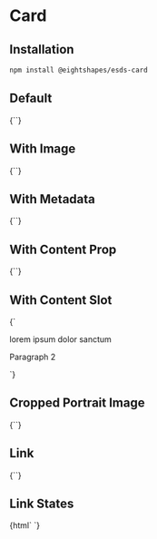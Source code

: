 

<Meta
  title="Card"
  component='esds-card'
/>

# Card
## Installation

```bash
npm install @eightshapes/esds-card
```

## Default
<Preview>
  <Story name="Default">
    {`<esds-card></esds-card>`}
  </Story>
</Preview>

## With Image
<Preview>
  <Story name="With Image">
    {`<esds-card img-src="./images/card/color.png"></esds-card>`}
  </Story>
</Preview>

## With Metadata
<Preview>
  <Story name="With Metadata">
    {`<esds-card
        img-src="./images/card/morningstar.png"
        title="Morningstar"
        metadata="Design System"
      ></esds-card>`}
  </Story>
</Preview>

## With Content Prop
<Preview>
  <Story name="With Content Prop">
    {`<esds-card
        img-src="./images/card/rei.png"
        title="Cedar"
        metadata="Design System"
        content="A web-based system for rei.com apps and properties."
      ></esds-card>`}
  </Story>
</Preview>

## With Content Slot
<Preview>
  <Story name="With Content Slot">
    {`<esds-card
        img-src="./images/card/rei.png"
        title="Cedar"
        metadata="Design System"
        content="A web-based system for rei.com apps and properties."
      >
        <p slot="content">lorem ipsum dolor sanctum</p>
        <p slot="content">Paragraph 2</p>
      </esds-card>`}
  </Story>
</Preview>

## Cropped Portrait Image
<Preview>
  <Story name="Cropped Portrait Image">
    {`<esds-card
        img-src="./images/card/dollar-portrait.jpg"
        title="One Dollar"
        metadata="Washington"
      ></esds-card>`}
  </Story>
</Preview>

## Link
<Preview>
  <Story name="Link">
    {`<esds-card
        title="Design System Intermediaries"
        metadata="February 2018"
        content="Relating to the distributors, translators, and themers in between"
        img-src="./images/card/medium.png"
        href="http://eightshapes.com"></esds-card>`}
  </Story>
</Preview>

## Link States
<Preview>
  <Story name="Link States">
    {html`
      <esds-card
          class="storybook-esds-card-state"
          title="Default"
          metadata="February 2018"
          content="Relating to the distributors, translators, and themers in between"
          img-src="./images/card/medium.png"
          href="http://eightshapes.com"></esds-card>
      <esds-card
        class="storybook-esds-card-state storybook-esds-card-state--hover"
        title="Hover"
        metadata="February 2018"
        content="Relating to the distributors, translators, and themers in between"
        img-src="./images/card/medium.png"
        href="http://eightshapes.com"></esds-card>
      <esds-card
        class="storybook-esds-card-state storybook-esds-card-state--focus"
        title="Focus"
        metadata="February 2018"
        content="Relating to the distributors, translators, and themers in between"
        img-src="./images/card/medium.png"
        href="http://eightshapes.com"></esds-card>
      <esds-card
        class="storybook-esds-card-state storybook-esds-card-state--active"
        title="Active"
        metadata="February 2018"
        content="Relating to the distributors, translators, and themers in between"
        img-src="./images/card/medium.png"
        href="http://eightshapes.com"></esds-card>`}
  </Story>
</Preview>
